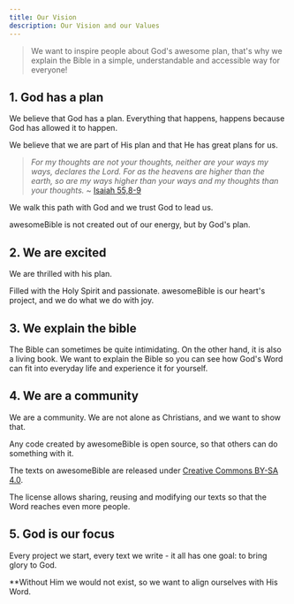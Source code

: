 ```yaml
---
title: Our Vision
description: Our Vision and our Values
---
```


> We want to inspire people about God's awesome plan, that's why we explain the Bible in a simple, understandable and accessible way for everyone!

## 1. God has a plan
We believe that God has a plan. Everything that happens, happens because God has allowed it to happen.

We believe that we are part of His plan and that He has great plans for us.

> *For my thoughts are not your thoughts, neither are your ways my ways, declares the Lord.*
> *For as the heavens are higher than the earth, so are my ways higher than your ways and my thoughts than your thoughts.* ~ [Isaiah 55,8-9](https://www.bibleserver.com/ESV/Isaiah55%3A8-9)

We walk this path with God and we trust God to lead us.

awesomeBible is not created out of our energy, but by God's plan.

## 2. We are excited
We are thrilled with his plan.

Filled with the Holy Spirit and passionate. awesomeBible is our heart's project, and we do what we do with joy.

## 3. We explain the bible
The Bible can sometimes be quite intimidating. On the other hand, it is also a living book. We want to explain the Bible so you can see how God's Word can fit into everyday life and experience it for yourself.

## 4. We are a community
We are a community. We are not alone as Christians, and we want to show that.

Any code created by awesomeBible is open source, so that others can do something with it.

The texts on awesomeBible are released under [Creative Commons BY-SA 4.0](https://docs.awesomebible.de/en/lizenz/).

The license allows sharing, reusing and modifying our texts so that the Word reaches even more people.

<LinkCard
	title="More about the license"
	description="Information about how the texts on awesomeBible may be reused."
	href="/en/lizenz/"
/>

## 5. God is our focus
Every project we start, every text we write - it all has one goal: to bring glory to God.

**Without Him we would not exist, so we want to align ourselves with His Word.
